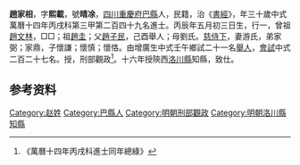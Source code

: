 {{明清人物信息框
| 姓名 = 趙家相
| 原名 =
| 圖片名稱= 
| 圖片大小 =
| 圖片說明 = 
| 最高職務 =
| 國家 = 大明 
| 爵位 =
| 籍貫 = [[四川|四川]][[重慶府|重慶府]][[巴縣_(重慶)|巴縣]]
| 族裔 = 
| 字號 = 
| 諡號 =
| 出生日期 = 嘉靖35年丙辰五月初三日（1556年6月9日）
| 出生地點 = 
| 逝世日期 = 卒年不詳
| 逝世地點 =
| 墓葬 =
| 配偶 = 游氏
| 親屬 = 曾祖[[趙文林|趙文林]]（[[紀善|紀善]]），祖[[趙圭|趙圭]]，父[[趙子民|趙子民]]（嘉靖二十八年己酉科舉人），母劉氏
| 出身 =
* 萬曆十四年丙戌科進士
| 經歷 =
| 著作 =  
}}
'''趙家相'''{{BD|1556年|6月9日|？年||}}，字'''熙載'''，號'''晴凃'''，[[四川|四川]][[重慶府|重慶府]][[巴縣_(重慶)|巴縣]]人，民籍，治《[[書經|書經]]》，年三十歲中式萬曆十四年丙戌科第三甲第二百四十九名進士。丙辰年五月初三日生，行一，曾祖[[趙文林|趙文林]]，□□；祖[[趙圭|趙圭]]；父[[趙子民|趙子民]]，己酉舉人；母劉氏。[[慈侍下|慈侍下]]，妻游氏，弟家弼；家鼎，子懷謙；懷慎；懷恪。由增廣生中式壬午鄉試二十一名[[舉人|舉人]]，[[會試|會試]]中式二百二十七名。授，刑部觀政<ref>《萬曆十四年丙戌科進士同年總綠》</ref>。十六年授陝西[[洛川縣|洛川縣]]知縣，致仕。

== 参考资料 ==
{{reflist}}

{{萬曆十四年丙戌科殿试金榜}}

{{Authority control}}

{{DEFAULTSORT:}}
[[Category:赵姓|Category:赵姓]]
[[Category:巴縣人|Category:巴縣人]]
[[Category:明朝刑部觀政|Category:明朝刑部觀政]]
[[Category:明朝洛川縣知縣|Category:明朝洛川縣知縣]]

{{明朝人物小作品}}